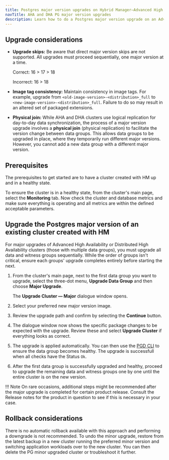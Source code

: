 ```yaml
---
title: Postgres major version upgrades on Hybrid Manager—Advanced High Availability or Distributed High Availability
navTitle: AHA and DHA PG major version upgrades
description: Learn how to do a Postgres major version upgrade on an Advanced High Availability cluster or a Distributed High Availability cluster
---
```


## Upgrade considerations

- **Upgrade skips:** Be aware that direct major version skips are not supported. All upgrades must proceed sequentially, one major version at a time.

  Correct: 16 > 17 > 18
  
  Incorrect: 16 > 18

- **Image tag consistency:** Maintain consistency in image tags. For example, upgrade from `<old-image-version>-<distribution>_full` to `<new-image-version>-<distribution>_full`. Failure to do so may result in an altered set of packaged extensions.

- **Physical join:** While AHA and DHA clusters use logical replication for day-to-day data synchronization, the process of a major version upgrade involves a **physical join** (physical replication) to facilitate the version change between data groups. This allows data groups to be upgraded in place, where they temporarily run different major versions. However, you cannot add a new data group with a different major version.

## Prerequisites

The prerequisites to get started are to have a cluster created with HM up and in a healthy state.

To ensure the cluster is in a healthy state, from the cluster's main page, select the **Monitoring** tab.
Now check the cluster and database metrics and make sure everything is operating and all metrics are within the defined acceptable parameters.

## Upgrade the Postgres major version of an existing cluster created with HM

For major upgrades of Advanced High Availability or Distributed High Availability clusters (those with multiple data groups), you must upgrade all data and witness groups sequentially. While the order of groups isn't critical, ensure each groups' upgrade completes entirely before starting the next.

1.  From the cluster's main page, next to the first data group you want to upgrade, select the three-dot menu, **Upgrade Data Group** and then choose **Major Upgrade**.

    The **Upgrade Cluster &mdash; Major** dialogue window opens.

1.  Select your preferred new major version image.

1.  Review the upgrade path and confirm by selecting the **Continue** button.

1.  The dialogue window now shows the specific package changes to be expected with the upgrade.
    Review these and select **Upgrade Cluster** if everything looks as correct.

1.  The upgrade is applied automatically. 
    You can then use the [PGD CLI](/pgd/latest/essential-how-to/pgd-cli/#check-the-health-of-the-cluster) to ensure the data group becomes healthy. The upgrade is successfull when all checks have the Status `Ok`. 

1.  After the first data group is successfully upgraded and healthy, proceed to upgrade the remaining data and witness groups one by one until the entire cluster is on the new version.

!!! Note
    On rare occasions, additional steps might be recommended after the major upgrade is completed for certain product release. 
    Consult the Release notes for the product in question to see if this is necessary in your case.

## Rollback considerations

There is no automatic rollback available with this approach and performing a downgrade is not recommended. 
To undo the minor upgrade, restore from the latest backup in a new cluster running the preferred minor version and switching application workloads over to the new cluster.
You can then delete the PG minor upgraded cluster or troubleshoot it further.
